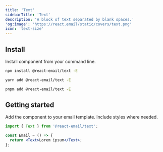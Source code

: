 ```yaml
---
title: 'Text'
sidebarTitle: 'Text'
description: 'A block of text separated by blank spaces.'
'og:image': 'https://react.email/static/covers/text.png'
icon: 'text-size'
---
```


## Install

Install component from your command line.

<CodeGroup>

```sh npm
npm install @react-email/text -E
```

```sh yarn
yarn add @react-email/text -E
```

```sh pnpm
pnpm add @react-email/text -E
```

</CodeGroup>

## Getting started

Add the component to your email template. Include styles where needed.

```jsx
import { Text } from '@react-email/text';

const Email = () => {
  return <Text>Lorem ipsum</Text>;
};
```

<Snippet file="support.mdx" />
